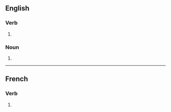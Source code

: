 {{also|Trembles|tremblés}}
==English==

===Verb===
{{head|en|verb form}}

# {{en-third-person singular of|tremble}}

===Noun===
{{head|en|noun form}}

# {{plural of|en|tremble}}

----

==French==

===Verb===
{{head|fr|verb form}}

# {{inflection of|fr|trembler||2|s|pres|ind//sub}}